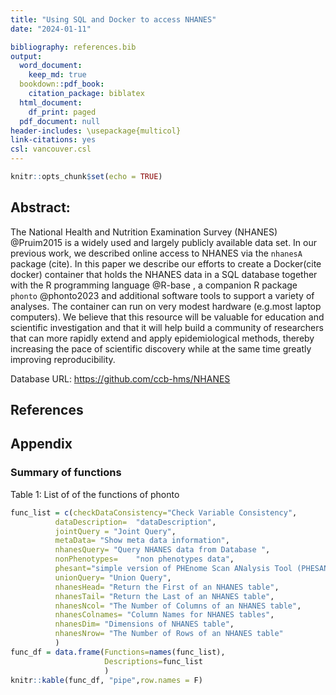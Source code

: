 ```yaml
---
title: "Using SQL and Docker to access NHANES"
date: "2024-01-11"

bibliography: references.bib
output:
  word_document: 
    keep_md: true
  bookdown::pdf_book:
    citation_package: biblatex
  html_document:
    df_print: paged
  pdf_document: null
header-includes: \usepackage{multicol}
link-citations: yes
csl: vancouver.csl
---
```


```r
knitr::opts_chunk$set(echo = TRUE)
```
## Abstract:

The National Health and Nutrition Examination Survey (NHANES) @Pruim2015 is a widely used and largely publicly available data set.  In our previous work, we described online access to NHANES via the `nhanesA` package (cite).  In this paper we describe our efforts to create a Docker(cite docker)  container that holds the NHANES data in a SQL database together with the R programming language @R-base , a companion R package `phonto` @phonto2023  and additional software tools to support a variety of analyses.  The container can run on very modest hardware (e.g.most laptop computers).   We believe that this resource will be valuable for education and scientific investigation and that it will help build a community of researchers that can more rapidly extend and apply epidemiological methods, thereby increasing the pace of scientific discovery while at the same time greatly improving reproducibility.

Database URL: <https://github.com/ccb-hms/NHANES>

## References

## Appendix

### Summary of functions 
Table 1: List of of the functions of phonto
```r

func_list = c(checkDataConsistency="Check Variable Consistency",
          dataDescription=	"dataDescription",
          jointQuery = "Joint Query",
          metaData= "Show meta data information",
          nhanesQuery= "Query NHANES data from Database ",
          nonPhenotypes=	"non phenotypes data",
          phesant="simple version of PHEnome Scan ANalysis Tool (PHESANT)",
          unionQuery= "Union Query",
          nhanesHead= "Return the First of an NHANES table",
          nhanesTail= "Return the Last of an NHANES table",
          nhanesNcol= "The Number of Columns of an NHANES table",
          nhanesColnames= "Column Names for NHANES tables",
          nhanesDim= "Dimensions of NHANES table",
          nhanesNrow= "The Number of Rows of an NHANES table"
          )
func_df = data.frame(Functions=names(func_list), 
                     Descriptions=func_list
                     )
knitr::kable(func_df, "pipe",row.names = F)
```

